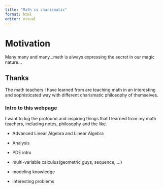 ```yaml
---
title: "Math is charismatic"
format: html
editor: visual
---
```


# Motivation

Many many and many...math is always expressing the secret in our magic nature...

## Thanks

The math teachers I have learned from are teaching math in an interesting and sophisticated way with different charismatic philosophy of themselves.

### Intro to this webpage

I want to log the profound and inspiring things that I learned from my math teachers, including notes, philosophy and the like.

-   Advanced Linear Algebra and Linear Algebra

-   Analysis

-   PDE intro

-   multi-variable calculus(geometric guys, sequence, ...)

-   modeling knowledge

-   interesting problems
